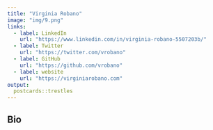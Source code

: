 ```yaml
---
title: "Virginia Robano"
image: "img/9.png"
links:
  - label: LinkedIn
    url: "https://www.linkedin.com/in/virginia-robano-5507203b/"
  - label: Twitter
    url: "https://twitter.com/vrobano"
  - label: GitHub
    url: "https://github.com/vrobano"
  - label: website
    url: "https://virginiarobano.com"
output:
  postcards::trestles
---
```

 
## Bio
